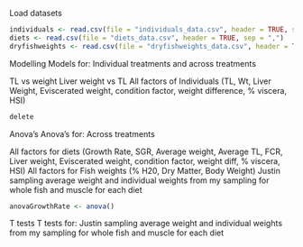 Load datasets
```r
individuals <- read.csv(file = "individuals_data.csv", header = TRUE, sep = ",")
diets <- read.csv(file = "diets_data.csv", header = TRUE, sep = ",")
dryfishweights <- read.csv(file = "dryfishweights_data.csv", header = TRUE, sep = ",")

```


Modelling
Models for: Individual treatments and across treatments

TL vs weight
Liver weight vs TL
All factors of Individuals (TL, Wt, Liver Weight, Eviscerated weight, condition factor, weight difference, % viscera, HSI)

```r
delete
```


Anova's
Anova's for: Across treatments

All factors for diets (Growth Rate, SGR, Average weight, Average TL, FCR, Liver weight, Eviscerated weight, condition factor, weight diff, % viscera, HSI)
All factors for Fish weights (% H20, Dry Matter, Body Weight)
Justin sampling average weight and individual weights from my sampling for whole fish and muscle for each diet

```r
anovaGrowthRate <- anova()
```


T tests
T tests for: Justin sampling average weight and individual weights from my sampling for whole fish and muscle for each diet
```r

```
